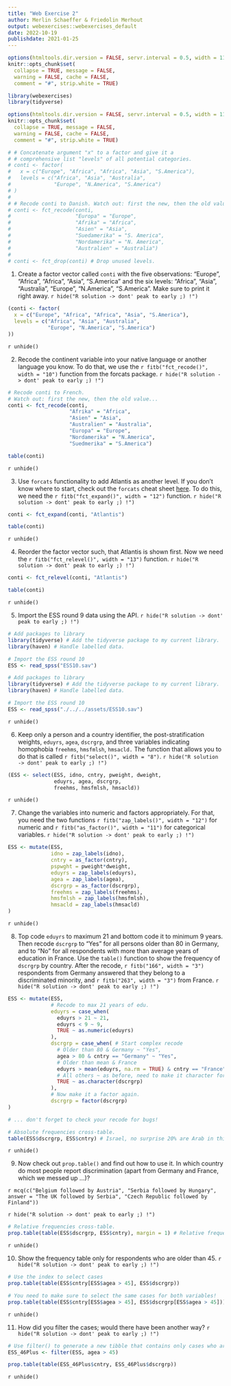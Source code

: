 ```yaml
---
title: "Web Exercise 2"
author: Merlin Schaeffer & Friedolin Merhout
output: webexercises::webexercises_default
date: 2022-10-19
publishdate: 2021-01-25
---
```


```r
options(htmltools.dir.version = FALSE, servr.interval = 0.5, width = 115, digits = 2)
knitr::opts_chunk$set(
  collapse = TRUE, message = FALSE, 
  warning = FALSE, cache = FALSE,
  comment = "#", strip.white = TRUE)

library(webexercises)
library(tidyverse)

options(htmltools.dir.version = FALSE, servr.interval = 0.5, width = 115, digits = 2)
knitr::opts_chunk$set(
  collapse = TRUE, message = FALSE, 
  warning = FALSE, cache = FALSE,
  comment = "#", strip.white = TRUE)

# # Concatenate argument "x" to a factor and give it a
# # comprehensive list "levels" of all potential categories.
# conti <- factor(
#   x = c("Europe", "Africa", "Africa", "Asia", "S.America"),
#   levels = c("Africa", "Asia", "Australia",
#              "Europe", "N.America", "S.America")
# )
# 
# # Recode conti to Danish. Watch out: first the new, then the old value...
# conti <- fct_recode(conti,
#                     "Europa" = "Europe",
#                     "Afrika" = "Africa",
#                     "Asien" = "Asia",
#                     "Suedamerika" = "S. America",
#                     "Nordamerika" = "N. America",
#                     "Australien" = "Australia") 
# 
# conti <- fct_drop(conti) # Drop unused levels.
```


1. Create a factor vector called `conti` with the five observations: "Europe", "Africa", "Africa", "Asia", "S.America" and the six levels: "Africa", "Asia", "Australia", "Europe", "N.America", "S.America". Make sure to print it right away.
`r hide("R solution -> dont' peak to early ;) !")`
```r
(conti <- factor(
  x = c("Europe", "Africa", "Africa", "Asia", "S.America"),
  levels = c("Africa", "Asia", "Australia",
             "Europe", "N.America", "S.America")
))
```
`r unhide()`

2. Recode the continent variable into your native language or another language you know. To do that, we use the `r fitb("fct_recode()", width = "10")` function from the forcats package.
`r hide("R solution -> dont' peak to early ;) !")`
```r
# Recode conti to French.
# Watch out: first the new, then the old value...
conti <- fct_recode(conti, 
                    "Afrika" = "Africa",
                    "Asien" = "Asia",
                    "Australien" = "Australia",
                    "Europa" = "Europe",
                    "Nordamerika" = "N.America",
                    "Suedmerika" = "S.America") 

table(conti)
```
`r unhide()`

3. Use `forcats` functionality to add Atlantis as another level. If you don't know where to start, check out the `forcats` cheat sheet [here](https://raw.githubusercontent.com/rstudio/cheatsheets/master/factors.pdf). To do this, we need the `r fitb("fct_expand()", width = "12")` function.
`r hide("R solution -> dont' peak to early ;) !")`
```r
conti <- fct_expand(conti, "Atlantis")

table(conti)
```  
`r unhide()`

4. Reorder the factor vector such, that Atlantis is shown first. Now we need the `r fitb("fct_relevel()", width = "13")` function.
`r hide("R solution -> dont' peak to early ;) !")`
```r
conti <- fct_relevel(conti, "Atlantis")

table(conti)
```  
`r unhide()`

5. Import the ESS round 9 data using the API.
`r hide("R solution -> dont' peak to early ;) !")`
```r
# Add packages to library
library(tidyverse) # Add the tidyverse package to my current library.
library(haven) # Handle labelled data.

# Import the ESS round 10
ESS <- read_spss("ESS10.sav")
```

```r
# Add packages to library
library(tidyverse) # Add the tidyverse package to my current library.
library(haven) # Handle labelled data.

# Import the ESS round 10
ESS <- read_spss("./../../assets/ESS10.sav")
```
`r unhide()`

6. Keep only a person and a country identifier, the post-stratification weights, `eduyrs`, `agea`, `dscrgrp`, and three variables indicating homophobia `freehms`, `hmsfmlsh`, `hmsacld.` The function that allows you to do that is called `r fitb("select()", width = "8")`.
`r hide("R solution -> dont' peak to early ;) !")`
```r
(ESS <- select(ESS, idno, cntry, pweight, dweight,
               eduyrs, agea, dscrgrp, 
               freehms, hmsfmlsh, hmsacld))
```
`r unhide()`

7. Change the variables into numeric and factors appropriately. For that, you need the two functions `r fitb("zap_labels()", width = "12")` for numeric and `r fitb("as_factor()", width = "11")` for categorical variables.
`r hide("R solution -> dont' peak to early ;) !")`
```r
ESS <- mutate(ESS,
              idno = zap_labels(idno),
              cntry = as_factor(cntry),
              pspwght = pweight*dweight,
              eduyrs = zap_labels(eduyrs),
              agea = zap_labels(agea),
              dscrgrp = as_factor(dscrgrp),
              freehms = zap_labels(freehms),
              hmsfmlsh = zap_labels(hmsfmlsh),
              hmsacld = zap_labels(hmsacld)
)
```
`r unhide()`

8. Top code `eduyrs` to maximum 21 and bottom code it to minimum 9 years. Then recode `dscrgrp` to "Yes" for all persons older than 80 in Germany, and to "No" for all respondents with more than average years of education in France. Use the `table()` function to show the frequency of `dscrgrp` by country. After the recode, `r fitb("166", width = "3")` respondents from Germany answered that they belong to a discriminated minority, and `r fitb("263", width = "3")` from France.
`r hide("R solution -> dont' peak to early ;) !")`
```r
ESS <- mutate(ESS,
              # Recode to max 21 years of edu.
              eduyrs = case_when(
                eduyrs > 21 ~ 21,
                eduyrs < 9 ~ 9,
                TRUE ~ as.numeric(eduyrs)
              ),
              dscrgrp = case_when( # Start complex recode
                # Older than 80 & Germany ~ "Yes",
                agea > 80 & cntry == "Germany" ~ "Yes", 
                # Older than mean & France
                eduyrs > mean(eduyrs, na.rm = TRUE) & cntry == "France" ~ "No",
                # All others ~ as before, need to make it character for type consistency.
                TRUE ~ as.character(dscrgrp) 
              ),
              # Now make it a factor again.
              dscrgrp = factor(dscrgrp) 
)

# ... don't forget to check your recode for bugs!

# Absolute frequencies cross-table.
table(ESS$dscrgrp, ESS$cntry) # Israel, no surprise 20% are Arab in this contested state.
```
`r unhide()`

9. Now check out `prop.table()` and find out how to use it. In which country do most people report discrimination (apart from Germany and France, which we messed up ...)?

`r mcq(c("Belgium followed by Austria", "Serbia followed by Hungary", answer = "The UK followed by Serbia", "Czech Republic followed by Finland"))`

`r hide("R solution -> dont' peak to early ;) !")`
```r
# Relative frequencies cross-table.
prop.table(table(ESS$dscrgrp, ESS$cntry), margin = 1) # Relative frequencies. With 24.6% it is still Israel, followed by the UK.
```
`r unhide()`

10. Show the frequency table only for respondents who are older than 45.
`r hide("R solution -> dont' peak to early ;) !")`
```r
# Use the index to select cases
prop.table(table(ESS$cntry[ESS$agea > 45], ESS$dscrgrp))

# You need to make sure to select the same cases for both variables!
prop.table(table(ESS$cntry[ESS$agea > 45], ESS$dscrgrp[ESS$agea > 45]))
```
`r unhide()`

11. How did you filter the cases; would there have been another way?
`r hide("R solution -> dont' peak to early ;) !")`
```r
# Use filter() to generate a new tibble that contains only cases who are older than 45.
ESS_46Plus <- filter(ESS, agea > 45)

prop.table(table(ESS_46Plus$cntry, ESS_46Plus$dscrgrp))
```
`r unhide()`


